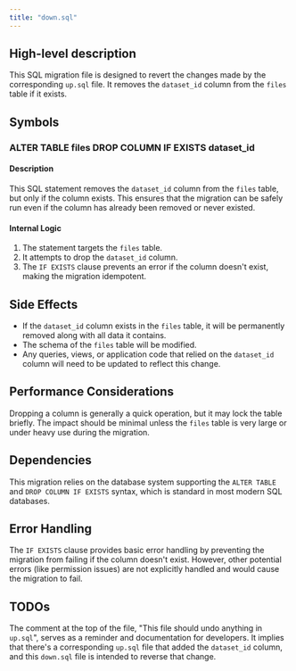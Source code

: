 ```yaml
---
title: "down.sql"
---
```


## High-level description
This SQL migration file is designed to revert the changes made by the corresponding `up.sql` file. It removes the `dataset_id` column from the `files` table if it exists.

## Symbols

### ALTER TABLE files DROP COLUMN IF EXISTS dataset_id
#### Description
This SQL statement removes the `dataset_id` column from the `files` table, but only if the column exists. This ensures that the migration can be safely run even if the column has already been removed or never existed.

#### Internal Logic
1. The statement targets the `files` table.
2. It attempts to drop the `dataset_id` column.
3. The `IF EXISTS` clause prevents an error if the column doesn't exist, making the migration idempotent.

## Side Effects
- If the `dataset_id` column exists in the `files` table, it will be permanently removed along with all data it contains.
- The schema of the `files` table will be modified.
- Any queries, views, or application code that relied on the `dataset_id` column will need to be updated to reflect this change.

## Performance Considerations
Dropping a column is generally a quick operation, but it may lock the table briefly. The impact should be minimal unless the `files` table is very large or under heavy use during the migration.

## Dependencies
This migration relies on the database system supporting the `ALTER TABLE` and `DROP COLUMN IF EXISTS` syntax, which is standard in most modern SQL databases.

## Error Handling
The `IF EXISTS` clause provides basic error handling by preventing the migration from failing if the column doesn't exist. However, other potential errors (like permission issues) are not explicitly handled and would cause the migration to fail.

## TODOs
The comment at the top of the file, "This file should undo anything in `up.sql`", serves as a reminder and documentation for developers. It implies that there's a corresponding `up.sql` file that added the `dataset_id` column, and this `down.sql` file is intended to reverse that change.